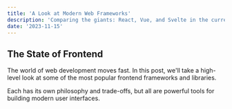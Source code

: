 ```yaml
---
title: 'A Look at Modern Web Frameworks'
description: 'Comparing the giants: React, Vue, and Svelte in the current landscape.'
date: '2023-11-15'
---
```


## The State of Frontend

The world of web development moves fast. In this post, we'll take a high-level look at some of the most popular frontend frameworks and libraries.

Each has its own philosophy and trade-offs, but all are powerful tools for building modern user interfaces.